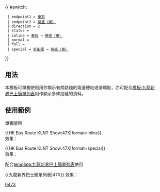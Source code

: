 {{ #switch: {{{format|}}}
  | endpoint1 = [[秦石巴士總站|秦石]]
  | endpoint2 = [[葵盛（東）巴士總站|葵盛（東）]]
  | direction = 2
  | status =
  | inline = [[秦石巴士總站|秦石]] ↔ [[葵盛（東）巴士總站|葵盛（東）]]
  | normal =
  | full =
  | special = [[新田圍巴士總站|新田圍]] → [[葵盛（東）巴士總站|葵盛（東）]]
}}<noinclude>
==用法==
本模板可單獨使用用作顯示有關路綫的兩邊總站或循環點，亦可配合[[模板:九龍新界巴士簡單列表]]用作顯示多條路綫的資料。

==使用範例==
;單獨使用
<nowiki>{{HK Bus Route KLNT Show:47X|format=inline}}</nowiki><br>
效果：{{HK Bus Route KLNT Show:47X|format=inline}}

<nowiki>{{HK Bus Route KLNT Show:47X|format=special}}</nowiki><br>
效果：{{HK Bus Route KLNT Show:47X|format=special}}

;配合[[template:九龍新界巴士簡單列表]]使用
<nowiki>{{九龍新界巴士簡單列表|47X}}</nowiki>
效果：{{九龍新界巴士簡單列表|47X}}
[[Category:九龍巴士路線模板|047X]]</noinclude>